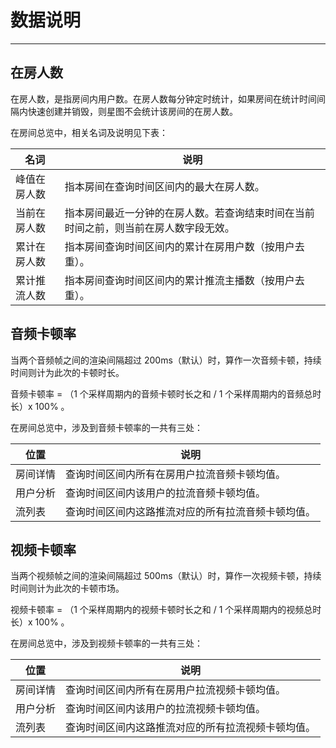 # 数据说明

- - -

## 在房人数

在房人数，是指房间内用户数。在房人数每分钟定时统计，如果房间在统计时间间隔内快速创建并销毁，则星图不会统计该房间的在房人数。

在房间总览中，相关名词及说明见下表：

| 名词             | 说明                                                                 |
|------------------|----------------------------------------------------------------------|
| 峰值在房人数     | 指本房间在查询时间区间内的最大在房人数。                              |
| 当前在房人数     | 指本房间最近一分钟的在房人数。<Note>若查询结束时间在当前时间之前，则当前在房人数字段无效。</Note> |
| 累计在房人数     | 指本房间查询时间区间内的累计在房用户数（按用户去重）。                |
| 累计推流人数     | 指本房间查询时间区间内的累计推流主播数（按用户去重）。                |

## 音频卡顿率


当两个音频帧之间的渲染间隔超过 200ms（默认）时，算作一次音频卡顿，持续时间则计为此次的卡顿时长。

音频卡顿率 = （1 个采样周期内的音频卡顿时长之和 / 1 个采样周期内的音频总时长）x 100% 。

在房间总览中，涉及到音频卡顿率的一共有三处：

| 位置     | 说明                                           |
|----------|------------------------------------------------|
| 房间详情 | 查询时间区间内所有在房用户拉流音频卡顿均值。     |
| 用户分析 | 查询时间区间内该用户的拉流音频卡顿均值。         |
| 流列表   | 查询时间区间内这路推流对应的所有拉流音频卡顿均值。 |

## 视频卡顿率

当两个视频帧之间的渲染间隔超过 500ms（默认）时，算作一次视频卡顿，持续时间则计为此次的卡顿市场。

视频卡顿率 = （1 个采样周期内的视频卡顿时长之和 / 1 个采样周期内的视频总时长）x 100% 。

在房间总览中，涉及到视频卡顿率的一共有三处：

| 位置     | 说明                                           |
|----------|------------------------------------------------|
| 房间详情 | 查询时间区间内所有在房用户拉流视频卡顿均值。     |
| 用户分析 | 查询时间区间内该用户的拉流视频卡顿均值。         |
| 流列表   | 查询时间区间内这路推流对应的所有拉流视频卡顿均值。 |